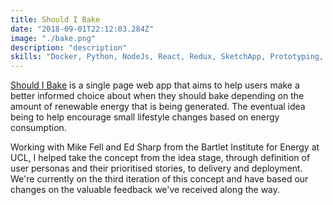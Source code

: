 ```yaml
---
title: Should I Bake
date: "2018-09-01T22:12:03.284Z"
image: "./bake.png"
description: "description"
skills: "Docker, Python, NodeJs, React, Redux, SketchApp, Prototyping, Project Management, User research, CSS, SASS"
---
```


[Should I Bake](https://www.shouldibake.com) is a single page web app that aims to help users make a better informed choice about when they should bake depending on the amount of renewable energy that is being generated.  The eventual idea being to
help encourage small lifestyle changes based on energy consumption.

Working with Mike Fell and Ed Sharp from the Bartlet Institute for Energy at UCL, I helped take the concept from the idea stage, through definition of user personas and their prioritised
stories, to delivery and deployment.  We're currently on the third iteration of this concept and have based our changes on the valuable feedback we've received along the way.

